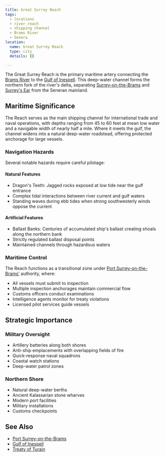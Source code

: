 ```yaml
---
title: Great Surrey Reach
tags:
  - locations
  - river reach
  - shipping channel
  - Brams River
  - Senera
location:
  name: Great Surrey Reach
  type: city
  details: {}

---
```


The Great Surrey Reach is the primary maritime artery connecting the
[Brams River](/locations/brams-river) to the
[Gulf of Inespell](/locations/gulf-of-inespell). This deep-water channel forms the
northern fork of the river's delta, separating
[Surrey-on-the-Brams](/locations/surrey-on-the-brams) and
[Surrey's Ear](/locations/surrey-on-the-brams#surreys-ear) from the Seneran mainland.

## Maritime Significance

The Reach serves as the main shipping channel for international trade and naval
operations, with depths ranging from 45 to 60 feet at mean low water and a
navigable width of nearly half a mile. Where it meets the gulf, the channel
widens into a natural deep-water roadstead, offering protected anchorage for
large vessels.

### Navigation Hazards

Several notable hazards require careful pilotage:

#### Natural Features

* Dragon's Teeth: Jagged rocks exposed at low tide near the gulf entrance
* Complex tidal interactions between river current and gulf waters
* Standing waves during ebb tides when strong southwesterly winds oppose the
  current

#### Artificial Features

* Ballast Banks: Centuries of accumulated ship's ballast creating shoals along
  the northern bank
* Strictly regulated ballast disposal points
* Maintained channels through hazardous waters

### Maritime Control

The Reach functions as a transitional zone under
[Port Surrey-on-the-Brams'](/locations/port-surrey-on-the-brams) authority, where:

* All vessels must submit to inspection
* Multiple inspection anchorages maintain commercial flow
* Customs officers conduct examinations
* Intelligence agents monitor for treaty violations
* Licensed pilot services guide vessels

## Strategic Importance

### Military Oversight

* Artillery batteries along both shores
* Anti-ship emplacements with overlapping fields of fire
* Quick-response naval squadrons
* Coastal watch stations
* Deep-water patrol zones

### Northern Shore

* Natural deep-water berths
* Ancient Kalassarian stone wharves
* Modern port facilities
* Military installations
* Customs checkpoints

## See Also

* [Port Surrey-on-the-Brams](/locations/port-surrey-on-the-brams)
* [Gulf of Inespell](/locations/gulf-of-inespell)
* [Treaty of Turain](/events/treaty-of-turain/)
